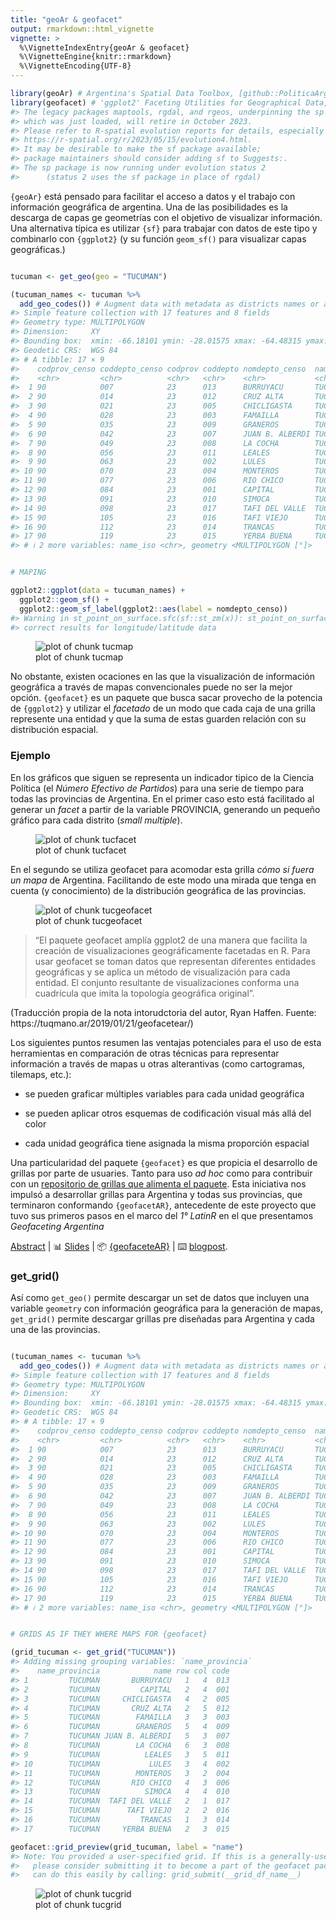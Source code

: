 ```yaml
---
title: "geoAr & geofacet"
output: rmarkdown::html_vignette
vignette: >
  %\VignetteIndexEntry{geoAr & geofacet}
  %\VignetteEngine{knitr::rmarkdown}
  %\VignetteEncoding{UTF-8}
---
```





```r
library(geoAr) # Argentina's Spatial Data Toolbox, [github::PoliticaArgentina/geoAr] v0.0.1.2
library(geofacet) # 'ggplot2' Faceting Utilities for Geographical Data, CRAN v0.2.0
#> The legacy packages maptools, rgdal, and rgeos, underpinning the sp package,
#> which was just loaded, will retire in October 2023.
#> Please refer to R-spatial evolution reports for details, especially
#> https://r-spatial.org/r/2023/05/15/evolution4.html.
#> It may be desirable to make the sf package available;
#> package maintainers should consider adding sf to Suggests:.
#> The sp package is now running under evolution status 2
#>      (status 2 uses the sf package in place of rgdal)
```

`{geoAr}` está pensado para facilitar el acceso a datos y el trabajo con información geográfica de argentina. Una de las posibilidades es la descarga de capas ge geometrías con el objetivo de visualizar información. Una alternativa típica es utilizar `{sf}` para trabajar con datos de este tipo y combinarlo con `{ggplot2}` (y su función `geom_sf()` para visualizar capas geográficas.)



```r

tucuman <- get_geo(geo = "TUCUMAN")

(tucuman_names <- tucuman %>%
  add_geo_codes()) # Augment data with metadata as districts names or alternative id codes
#> Simple feature collection with 17 features and 8 fields
#> Geometry type: MULTIPOLYGON
#> Dimension:     XY
#> Bounding box:  xmin: -66.18101 ymin: -28.01575 xmax: -64.48315 ymax: -26.06037
#> Geodetic CRS:  WGS 84
#> # A tibble: 17 × 9
#>    codprov_censo coddepto_censo codprov coddepto nomdepto_censo  name_prov codprov_iso
#>    <chr>         <chr>          <chr>   <chr>    <chr>           <chr>     <chr>      
#>  1 90            007            23      013      BURRUYACU       TUCUMAN   AR-T       
#>  2 90            014            23      012      CRUZ ALTA       TUCUMAN   AR-T       
#>  3 90            021            23      005      CHICLIGASTA     TUCUMAN   AR-T       
#>  4 90            028            23      003      FAMAILLA        TUCUMAN   AR-T       
#>  5 90            035            23      009      GRANEROS        TUCUMAN   AR-T       
#>  6 90            042            23      007      JUAN B. ALBERDI TUCUMAN   AR-T       
#>  7 90            049            23      008      LA COCHA        TUCUMAN   AR-T       
#>  8 90            056            23      011      LEALES          TUCUMAN   AR-T       
#>  9 90            063            23      002      LULES           TUCUMAN   AR-T       
#> 10 90            070            23      004      MONTEROS        TUCUMAN   AR-T       
#> 11 90            077            23      006      RIO CHICO       TUCUMAN   AR-T       
#> 12 90            084            23      001      CAPITAL         TUCUMAN   AR-T       
#> 13 90            091            23      010      SIMOCA          TUCUMAN   AR-T       
#> 14 90            098            23      017      TAFI DEL VALLE  TUCUMAN   AR-T       
#> 15 90            105            23      016      TAFI VIEJO      TUCUMAN   AR-T       
#> 16 90            112            23      014      TRANCAS         TUCUMAN   AR-T       
#> 17 90            119            23      015      YERBA BUENA     TUCUMAN   AR-T       
#> # ℹ 2 more variables: name_iso <chr>, geometry <MULTIPOLYGON [°]>


# MAPING

ggplot2::ggplot(data = tucuman_names) +
  ggplot2::geom_sf() +
  ggplot2::geom_sf_label(ggplot2::aes(label = nomdepto_censo))
#> Warning in st_point_on_surface.sfc(sf::st_zm(x)): st_point_on_surface may not give
#> correct results for longitude/latitude data
```

![plot of chunk tucmap](figure/tucmap-1.png)

No obstante, existen ocaciones en las que la visualización de información geográfica a través de mapas convencionales puede no ser la mejor opción. `{geofacet}` es un paquete que busca sacar provecho de la potencia de `{ggplot2}` y utilizar el _facetado_ de un modo que cada caja de una grilla represente una entidad y que la suma de estas guarden relación con su distribución espacial.


### Ejemplo

En los gráficos que siguen se representa un indicador tipico de la Ciencia Política (el _Número Efectivo de Partidos_) para una serie de tiempo para todas las provincias de Argentina. En el primer caso esto está facilitado al generar un _facet_ a partir de la variable PROVINCIA, generando un pequeño gráfico para cada distrito (_small multiple_).

![plot of chunk tucfacet](https://tuqmanor.netlify.app/post/Geofacetear_files/figure-html/unnamed-chunk-1-1.png)


En el segundo se utiliza geofacet para acomodar esta grilla _cómo si fuera un mapa_ de Argentina. Facilitando de este modo una mirada que tenga en cuenta (y conocimiento) de la distribución geográfica de las provincias.


![plot of chunk tucgeofacet](https://tuqmanor.netlify.app/post/Geofacetear_files/figure-html/unnamed-chunk-2-1.png)


>“El paquete geofacet amplía ggplot2 de una manera que facilita la creación de visualizaciones geográficamente facetadas en R. Para usar geofacet se toman datos que representan diferentes entidades geográficas y se aplica un método de visualización para cada entidad. El conjunto resultante de visualizaciones conforma una cuadrícula que imita la topología geográfica original”.

(Traducción propia de la nota intorudctoria del autor, Ryan Haffen. Fuente: https://tuqmano.ar/2019/01/21/geofacetear/)

Los siguientes puntos resumen las ventajas potenciales para el uso de esta herramientas en comparación de otras técnicas para representar información a través de mapas u otras alterantivas (como cartogramas, tilemaps, etc.):

* se pueden graficar múltiples variables para cada unidad geográfica

* se pueden aplicar otros esquemas de codificación visual más allá del color

* cada unidad geográfica tiene asignada la misma proporción espacial



Una particularidad del paquete `{geofacet}` es que propicia el desarrollo de grillas por parte de usuaries. Tanto para uso _ad hoc_ como para contribuir con un [repositorio de grillas que alimenta el paquete](https://hafen.github.io/geofacet/articles/geofacet.html#list-available-grids). Esta iniciativa nos impulsó a desarrollar grillas para Argentina y todas sus provincias, que terminaron conformando  `{geofacetAR}`, antecedente de este proyecto que tuvo sus primeros pasos en el marco del _1° LatinR_ en el que presentamos *Geofaceting Argentina*

[Abstract](https://github.com/TuQmano/geofacet_ARG/blob/master/.LatinR/Geofaceting_Argentina_RuizNicolini.pdf) | 📊 [Slides](https://www.researchgate.net/publication/327382101_Geofaceting_Argentina_LatinR_2018) | 📦 [{geofaceteAR}](https://electorarg.github.io/geofaceteAR/) | ⌨️ [blogpost](https://www.tuqmano.com/2020/05/22/empaquetar/).



### get_grid()

Así como `get_geo()` permite descargar un set de datos que incluyen una variable `geometry` con información geográfica para la generación de mapas, `get_grid()` permite descargar grillas pre diseñadas para Argentina y cada una de las provincias.


```r

(tucuman_names <- tucuman %>%
  add_geo_codes()) # Augment data with metadata as districts names or alternative id codes
#> Simple feature collection with 17 features and 8 fields
#> Geometry type: MULTIPOLYGON
#> Dimension:     XY
#> Bounding box:  xmin: -66.18101 ymin: -28.01575 xmax: -64.48315 ymax: -26.06037
#> Geodetic CRS:  WGS 84
#> # A tibble: 17 × 9
#>    codprov_censo coddepto_censo codprov coddepto nomdepto_censo  name_prov codprov_iso
#>    <chr>         <chr>          <chr>   <chr>    <chr>           <chr>     <chr>      
#>  1 90            007            23      013      BURRUYACU       TUCUMAN   AR-T       
#>  2 90            014            23      012      CRUZ ALTA       TUCUMAN   AR-T       
#>  3 90            021            23      005      CHICLIGASTA     TUCUMAN   AR-T       
#>  4 90            028            23      003      FAMAILLA        TUCUMAN   AR-T       
#>  5 90            035            23      009      GRANEROS        TUCUMAN   AR-T       
#>  6 90            042            23      007      JUAN B. ALBERDI TUCUMAN   AR-T       
#>  7 90            049            23      008      LA COCHA        TUCUMAN   AR-T       
#>  8 90            056            23      011      LEALES          TUCUMAN   AR-T       
#>  9 90            063            23      002      LULES           TUCUMAN   AR-T       
#> 10 90            070            23      004      MONTEROS        TUCUMAN   AR-T       
#> 11 90            077            23      006      RIO CHICO       TUCUMAN   AR-T       
#> 12 90            084            23      001      CAPITAL         TUCUMAN   AR-T       
#> 13 90            091            23      010      SIMOCA          TUCUMAN   AR-T       
#> 14 90            098            23      017      TAFI DEL VALLE  TUCUMAN   AR-T       
#> 15 90            105            23      016      TAFI VIEJO      TUCUMAN   AR-T       
#> 16 90            112            23      014      TRANCAS         TUCUMAN   AR-T       
#> 17 90            119            23      015      YERBA BUENA     TUCUMAN   AR-T       
#> # ℹ 2 more variables: name_iso <chr>, geometry <MULTIPOLYGON [°]>


# GRIDS AS IF THEY WHERE MAPS FOR {geofacet}

(grid_tucuman <- get_grid("TUCUMAN"))
#> Adding missing grouping variables: `name_provincia`
#>    name_provincia            name row col code
#> 1         TUCUMAN       BURRUYACU   1   4  013
#> 2         TUCUMAN         CAPITAL   2   4  001
#> 3         TUCUMAN     CHICLIGASTA   4   2  005
#> 4         TUCUMAN       CRUZ ALTA   2   5  012
#> 5         TUCUMAN        FAMAILLA   3   3  003
#> 6         TUCUMAN        GRANEROS   5   4  009
#> 7         TUCUMAN JUAN B. ALBERDI   5   3  007
#> 8         TUCUMAN        LA COCHA   6   3  008
#> 9         TUCUMAN          LEALES   3   5  011
#> 10        TUCUMAN           LULES   3   4  002
#> 11        TUCUMAN        MONTEROS   3   2  004
#> 12        TUCUMAN       RIO CHICO   4   3  006
#> 13        TUCUMAN          SIMOCA   4   4  010
#> 14        TUCUMAN  TAFI DEL VALLE   2   1  017
#> 15        TUCUMAN      TAFI VIEJO   2   2  016
#> 16        TUCUMAN         TRANCAS   1   3  014
#> 17        TUCUMAN     YERBA BUENA   2   3  015

geofacet::grid_preview(grid_tucuman, label = "name")
#> Note: You provided a user-specified grid. If this is a generally-useful grid,
#>   please consider submitting it to become a part of the geofacet package. You
#>   can do this easily by calling: grid_submit(__grid_df_name__)
```

![plot of chunk tucgrid](figure/tucgrid-1.png)

